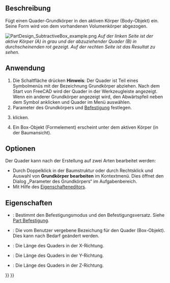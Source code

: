 <languages/>

{{Docnav/de
|[[PartDesign_SubtractiveHelix/de|WendelAbziehen]]
|[[PartDesign_SubtractiveCylinder/de|ZylinderAbziehen]]
|[[PartDesign_Workbench/de|PartDesign]]
|IconL=PartDesign_SubtractiveHelix.svg
|IconR=PartDesign_SubtractiveCylinder.svg
|IconC=Workbench_PartDesign.svg
}}

{{GuiCommand/de
|Name=PartDesign SubtractiveBox
|Name/de=PartDesign QuaderAbziehen
|MenuLocation=Part Design → Grundkörper abziehen → Quader
|Workbenches=[[PartDesign_Workbench/de|PartDesign]]
|Version=0.17
|SeeAlso=[[PartDesign_CompPrimitiveSubtractive/de|PartDesign AuswahlGrundkörperAbziehen]], [[PartDesign_AdditiveBox/de|PartDesign QuaderHinzufügen]]
}}

<span id="Description"></span>
==Beschreibung==

Fügt einen Quader-Grundkörper in den aktiven Körper (Body-Objekt) ein. Seine Form wird von dem vorhandenen Volumenkörper abgezogen.

[[File:PartDesign_SubtractiveBox_example.png|none]]
''Auf der linken Seite ist der aktive Körper (A) in grau und der abzuziehender Quader (B) in durchscheinenden rot gezeigt. Auf der rechten Seite ist das Resultat zu sehen.''

<span id="Usage"></span>
==Anwendung==

<div class="mw-translate-fuzzy">
# Die Schaltfläche {{Button|[[Image:PartDesign SubtractiveBox.svg|24px]] '''Quader'''}} drücken '''Hinweis''': Der Quader ist Teil eines Symbolmenüs mit der Bezeichnung Grundkörper abziehen. Nach dem Start von FreeCAD wird der Quader in der Werkzeugleiste angezeigt. Wenn ein anderer Grundkörper angezeigt wird, den Abwärtspfeil neben dem Symbol anklicken und Quader im Menü auswählen.
# Parameter des Grundkörpers und [[Part_EditAttachment/de|Befestigung]] festlegen.
# {{Button|OK}} klicken.
# Ein Box-Objekt (Formelement) erscheint unter dem aktiven Körper (in der Baumansicht).
</div>

<span id="Options"></span>
==Optionen== 

Der Quader kann nach der Erstellung auf zwei Arten bearbeitet werden:
* Durch Doppelklick in der Baumstruktur oder durch Rechtsklick und Auswahl von '''Grundkörper bearbeiten''' im Kontextmenü. Dies öffnet den Dialog „Parameter des Grundkörpers“ im Aufgabenbereich.
* Mit Hilfe des [[Property_editor/de|Eigenschafteneditors]].

<span id="Properties"></span>
==Eigenschaften==

* {{PropertyData/de|Attachment}}: Bestimmt den Befestigungsmodus und den Befestigungsversatz. Siehe [[Part_EditAttachment/de|Part Befestigung]].
* {{PropertyData/de|Label}}: Die vom Benutzer vergebene Bezeichung für den Quader (Box-Objekt). Dies kann nach Bedarf geändert werden.
* {{PropertyData/de|Length}}: Die Länge des Quaders in der X-Richtung.
* {{PropertyData/de|Width}}: Die Länge des Quaders in der Y-Richtung.
* {{PropertyData/de|Height}}: Die Länge des Quaders in der Z-Richtung.


{{Docnav/de
|[[PartDesign_SubtractiveHelix/de|WendelAbziehen]]
|[[PartDesign_SubtractiveCylinder/de|ZylinderAbziehen]]
|[[PartDesign_Workbench/de|PartDesign]]
|IconL=PartDesign_SubtractiveHelix.svg
|IconR=PartDesign_SubtractiveCylinder.svg
|IconC=Workbench_PartDesign.svg
}}

{{PartDesign_Tools_navi{{#translation:}}}}
{{Userdocnavi{{#translation:}}}}